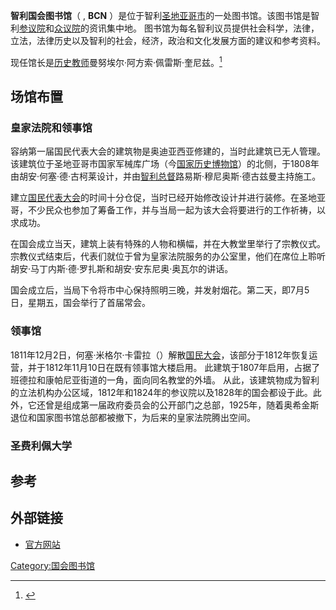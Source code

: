 {{not|智利国家图书馆}}
{{Expand Spanish}}{{Infobox library|name=智利国会图书馆|国家={{智利}}|image=File:Biblioteca-ex-congreso-nacional-chile.JPG|图像大小=150px|类型=国会图书馆|网站=http://www.bcn.cl/|图像说明=2007年的智利国会图书馆|英文名=Library of Congress of Chile|服务人群=[[成人|已满18周岁的公民]]|建立时间=1883年11月14日（{{计算|{{Currentyear}}-1883}}年前）}}

'''智利国会图书馆'''（{{Lang-es|Biblioteca del Congreso Nacional de Chile}} , '''BCN''' ）是位于智利[[圣地亚哥_(智利)|圣地亚哥市]]的一处图书馆。该图书馆是智利[[参议院_(智利)|参议院]]和[[众议院_(智利)|众议院]]的资讯集中地。 图书馆为每名智利议员提供社会科学，法律，立法，法律历史以及智利的社会，经济，政治和文化发展方面的建议和参考资料。

现任馆长是[[歷史教育|历史教师]]曼努埃尔·阿方索·佩雷斯·奎尼兹。<ref>{{Cite book|title=Autoridades|publisher=BCN|year=2013年1月16日|url=http://www.bcn.cl/quienes_somos/autoridades|language=西班牙语|access-date=2021年2月20日|archive-date=2021年3月23日|archive-url=https://web.archive.org/web/20210323130706/https://www.bcn.cl/quienes_somos/autoridades|dead-url=no}}</ref>

== 场馆布置 ==

=== 皇家法院和领事馆 ===
容纳第一届国民代表大会的建筑物是奥迪亚西亚修建的，当时此建筑已无人管理。该建筑位于圣地亚哥市国家军械库广场（今[[智利国家历史博物馆|国家历史博物馆]]）的北侧，于1808年由胡安·何塞·德·古柯莱设计，并由[[智利总督|智利总督]]路易斯·穆尼奥斯·德古兹曼主持施工。

建立[[智利国会|国民代表大会]]的时间十分仓促，当时已经开始修改设计并进行装修。在圣地亚哥，不少民众也参加了筹备工作，并与当局一起为该大会将要进行的工作祈祷，以求成功。

在国会成立当天，建筑上装有特殊的人物和横幅，并在大教堂里举行了宗教仪式。宗教仪式结束后，代表们就位于曾为皇家法院服务的办公室里，他们在席位上聆听胡安·马丁内斯·德·罗扎斯和胡安·安东尼奥·奥瓦尔的讲话。

国会成立后，当局下令将市中心保持照明三晚，并发射烟花。第二天，即7月5日，星期五，国会举行了首届常会。

=== 领事馆 ===
1811年12月2日，何塞·米格尔·卡雷拉（{{Lang-es|JoséMiguel Carrera}}）解散[[智利国会|国民大会]]，该部分于1812年恢复运营，并于1812年11月10日在既有领事馆大楼启用。 此建筑于1807年启用，占据了班德拉和康帕尼亚街道的一角，面向同名教堂的外墙。 从此，该建筑物成为智利的立法机构办公区域，1812年和1824年的参议院以及1828年的国会都设于此。此外，它还曾是组成第一届政府委员会的公开部门之总部，1925年，随着奥希金斯退位和国家图书馆总部都被撤下，为后来的皇家法院腾出空间。
=== 圣费利佩大学 ===

== 参考 ==
{{Reflist|3}}

== 外部链接 ==

* [http://www.bcn.cl/ 官方网站] {{Wayback|url=http://www.bcn.cl/ |date=20201216053839 }}
[[Category:国会图书馆|Category:国会图书馆]]